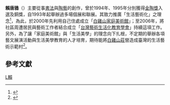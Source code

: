 {{Infobox_Person
| name = 賴唐鴉<br><small>''Lai Tang Ya''<small>
| image name =賴唐鴉.JPG
| width = 250px
| job = 
| job2 =
| period = 
| birthname =
| other_names =
| foreign_names =
| english_names =
| Sex = 男
| date of birth = 1962年
| place of birth = {{TWN-ROC}}[[苗栗縣|苗栗縣]][[頭份鎮|頭份鎮]]
| nationality = {{ROC}}
| residence =
| languages =
| height =
| weight =
| party =
| religion =
| spouse = 
| relatives = 
| educate = 
*[[新北市私立復興高級商工職業學校|復興美工]]
*國立藝專(現[[國立臺灣藝術大學|國立臺灣藝術大學]])

| past = 
*展覽經歷：
**1992年 於上層窯學習陶藝，並屢次參與聯展
**1993年 多次參加新彩瓷聯展
**1994年 臺北縣立文化中心陶藝季聯展
**1995年 參與敦煌藝術中心陶瓷首展 
**1996年 參與中正藝廊全國陶藝聯展
**1997年 省立美術館陶瓷個展
**1997年 敦煌藝術中心個展
*工作經歷：
**1993-1994年 任職上層窯廠長
**2000年-現在 白雞山家庭美術館 館長
**2006年-現在 臺灣藝術生活化教育學會 理事長
| work =
| award =
**1994年 第二屆金陶獎入選
**1995年 第三屆金陶獎銅獎
**1995年 第二十二屆台北市美展陶藝優選
**1995年 第十四屆全國美展入選
**1996年 第四屆金陶獎入選
}}

'''賴唐鴉'''（{{bd|1962年||||catIdx=L}}）主要從事[[書法|書法]]與[[陶藝|陶藝]]的創作，曾於1994年、1995年分別獲得[[金陶獎|金陶獎]]入選及銅獎，自1993年起舉辦過多場個展和聯展。其致力推廣「生活藝術化」之理念<ref>{{Cite web |url=http://www.shockpaper.com/2012/06/%E3%80%90%E4%BA%BA%E7%89%A9%E6%95%85%E4%BA%8B%E3%80%91%E5%90%91%E5%9C%9F%E5%9C%B0%E8%87%B4%E6%95%AC-%E7%94%9F%E6%85%8B%E8%97%9D%E8%A1%93%E5%AE%B6%E8%B3%B4%E5%94%90%E9%B4%89/ |title=向土地致敬 生態藝術家賴唐鴉 |access-date=2014-07-27 |archive-date=2016-03-04 |archive-url=https://web.archive.org/web/20160304222503/http://www.shockpaper.com/2012/06/%E3%80%90%E4%BA%BA%E7%89%A9%E6%95%85%E4%BA%8B%E3%80%91%E5%90%91%E5%9C%9F%E5%9C%B0%E8%87%B4%E6%95%AC-%E7%94%9F%E6%85%8B%E8%97%9D%E8%A1%93%E5%AE%B6%E8%B3%B4%E5%94%90%E9%B4%89/ |dead-url=no }}</ref>，為此，於2000年先利用自己住處成立「[[白雞山家庭美術館|白雞山家庭美術館]]」；至2006年，將社區周遭居民與藝術工作者結合成立「[[台灣藝術生活化教育學會|台灣藝術生活化教育學會]]」持續這項工作。另外，為了讓「家庭美術館」與「生活美學」的理念向下扎根，不定期的舉辦各項藝文展演活動與生活美學教育的人才培育，期待能將[[白雞山莊|白雞山莊]]營造成臺灣的生活藝術示範村<ref>{{Cite web |url=http://sixstar.moc.gov.tw/blog/artlife/communityResultListAction.do?method=doRead&type=1&resultId=21977 |title=白雞山莊社區生活藝術暨生活美學教育推廣計畫工作成果 |access-date=2014-07-27 |archive-date=2016-03-04 |archive-url=https://web.archive.org/web/20160304140416/http://sixstar.moc.gov.tw/blog/artlife/communityResultListAction.do?method=doRead&type=1&resultId=21977 |dead-url=no }}</ref>。

==參考文獻==
{{reflist}}

{{臺灣藝術家小作品}}

[[Category:台灣陶藝家|L賴]]